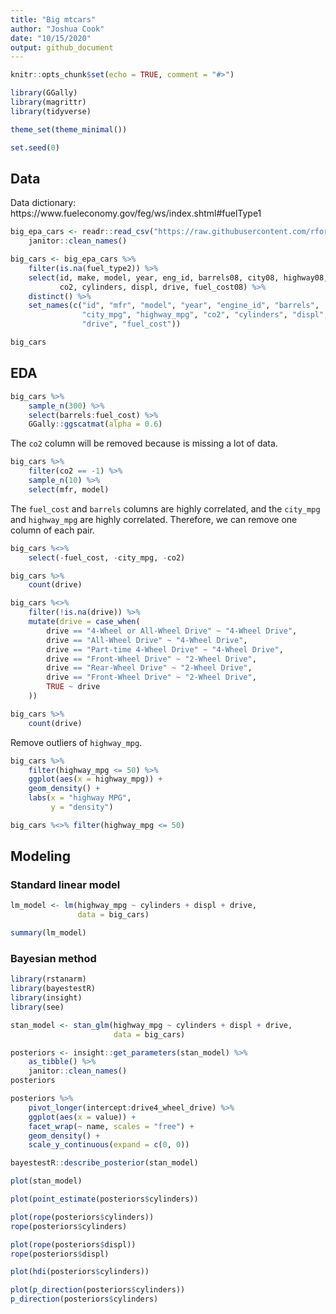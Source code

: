 ```yaml
---
title: "Big mtcars"
author: "Joshua Cook"
date: "10/15/2020"
output: github_document
---
```


```r
knitr::opts_chunk$set(echo = TRUE, comment = "#>")

library(GGally)
library(magrittr)
library(tidyverse)

theme_set(theme_minimal())

set.seed(0)
```

## Data

Data dictionary: https://www.fueleconomy.gov/feg/ws/index.shtml#fuelType1

```r
big_epa_cars <- readr::read_csv("https://raw.githubusercontent.com/rfordatascience/tidytuesday/master/data/2019/2019-10-15/big_epa_cars.csv") %>%
    janitor::clean_names()
```

```r
big_cars <- big_epa_cars %>%
    filter(is.na(fuel_type2)) %>%
    select(id, make, model, year, eng_id, barrels08, city08, highway08, 
           co2, cylinders, displ, drive, fuel_cost08) %>%
    distinct() %>%
    set_names(c("id", "mfr", "model", "year", "engine_id", "barrels", 
                "city_mpg", "highway_mpg", "co2", "cylinders", "displ", 
                "drive", "fuel_cost"))

big_cars
```

## EDA

```r
big_cars %>%
    sample_n(300) %>%
    select(barrels:fuel_cost) %>%
    GGally::ggscatmat(alpha = 0.6)
```

The `co2` column will be removed because is missing a lot of data.

```r
big_cars %>% 
    filter(co2 == -1) %>% 
    sample_n(10) %>%
    select(mfr, model)
```

The `fuel_cost` and `barrels` columns are highly correlated, and the `city_mpg` and `highway_mpg` are highly correlated.
Therefore, we can remove one column of each pair.

```r
big_cars %<>%
    select(-fuel_cost, -city_mpg, -co2)
```

```r
big_cars %>%
    count(drive)

big_cars %<>%
    filter(!is.na(drive)) %>%
    mutate(drive = case_when(
        drive == "4-Wheel or All-Wheel Drive" ~ "4-Wheel Drive",
        drive == "All-Wheel Drive" ~ "4-Wheel Drive",
        drive == "Part-time 4-Wheel Drive" ~ "4-Wheel Drive",
        drive == "Front-Wheel Drive" ~ "2-Wheel Drive",
        drive == "Rear-Wheel Drive" ~ "2-Wheel Drive",
        drive == "Front-Wheel Drive" ~ "2-Wheel Drive",
        TRUE ~ drive
    ))

big_cars %>%
    count(drive)
```

Remove outliers of `highway_mpg`.

```r
big_cars %>%
    filter(highway_mpg <= 50) %>%
    ggplot(aes(x = highway_mpg)) +
    geom_density() +
    labs(x = "highway MPG",
         y = "density")
```

```r
big_cars %<>% filter(highway_mpg <= 50)
```

## Modeling

### Standard linear model

```r
lm_model <- lm(highway_mpg ~ cylinders + displ + drive,
               data = big_cars)

summary(lm_model)
```

### Bayesian method

```r
library(rstanarm)
library(bayestestR)
library(insight)
library(see)
```

```r
stan_model <- stan_glm(highway_mpg ~ cylinders + displ + drive,
                       data = big_cars)
```

```r
posteriors <- insight::get_parameters(stan_model) %>%
    as_tibble() %>%
    janitor::clean_names()
posteriors
```

```r
posteriors %>%
    pivot_longer(intercept:drive4_wheel_drive) %>%
    ggplot(aes(x = value)) +
    facet_wrap(~ name, scales = "free") +
    geom_density() +
    scale_y_continuous(expand = c(0, 0))
```

```r
bayestestR::describe_posterior(stan_model)
```

```r
plot(stan_model)
```

```r
plot(point_estimate(posteriors$cylinders))
```

```r
plot(rope(posteriors$cylinders))
rope(posteriors$cylinders)
```

```r
plot(rope(posteriors$displ))
rope(posteriors$displ)
```


```r
plot(hdi(posteriors$cylinders))
```

```r
plot(p_direction(posteriors$cylinders))
p_direction(posteriors$cylinders)
```
